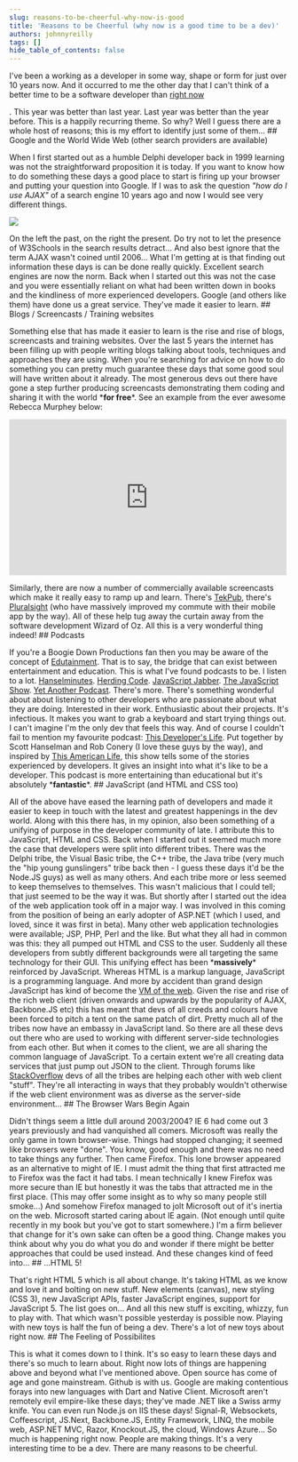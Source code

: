```yaml
---
slug: reasons-to-be-cheerful-why-now-is-good
title: 'Reasons to be Cheerful (why now is a good time to be a dev)'
authors: johnnyreilly
tags: []
hide_table_of_contents: false
---
```


I've been a working as a developer in some way, shape or form for just over 10 years now. And it occurred to me the other day that I can't think of a better time to be a software developer than <u>right now</u>

<!--truncate-->

. This year was better than last year. Last year was better than the year before. This is a happily recurring theme. So why? Well I guess there are a whole host of reasons; this is my effort to identify just some of them... ## Google and the World Wide Web (other search providers are available)

When I first started out as a humble Delphi developer back in 1999 learning was not the straightforward proposition it is today. If you want to know how to do something these days a good place to start is firing up your browser and putting your question into Google. If I was to ask the question _"how do I use AJAX"_ of a search engine 10 years ago and now I would see very different things.

![](AJAX-bleach.webp)

On the left the past, on the right the present. Do try not to let the presence of W3Schools in the search results detract... And also best ignore that the term AJAX wasn't coined until 2006... What I'm getting at is that finding out information these days is can be done really quickly. Excellent search engines are now the norm. Back when I started out this was not the case and you were essentially reliant on what had been written down in books and the kindliness of more experienced developers. Google (and others like them) have done us a great service. They've made it easier to learn. ## Blogs / Screencasts / Training websites

Something else that has made it easier to learn is the rise and rise of blogs, screencasts and training websites. Over the last 5 years the internet has been filling up with people writing blogs talking about tools, techniques and approaches they are using. When you're searching for advice on how to do something you can pretty much guarantee these days that some good soul will have written about it already. The most generous devs out there have gone a step further producing screencasts demonstrating them coding and sharing it with the world \***for free**\*. See an example from the ever awesome Rebecca Murphey below:

<iframe
  src="https://player.vimeo.com/video/20457625"
  width="500"
  height="281"
  frameBorder="0"
  mozallowfullscreen=""
  allowFullScreen=""
></iframe>

Similarly, there are now a number of commercially available screencasts which make it really easy to ramp up and learn. There's [TekPub](http://tekpub.com/), there's [Pluralsight](http://www.pluralsight-training.net) (who have massively improved my commute with their mobile app by the way). All of these help tug away the curtain away from the software development Wizard of Oz. All this is a very wonderful thing indeed! ## Podcasts

If you're a Boogie Down Productions fan then you may be aware of the concept of [Edutainment](<http://en.wikipedia.org/wiki/Edutainment_(album)>). That is to say, the bridge that can exist between entertainment and education. This is what I've found podcasts to be. I listen to a lot. [Hanselminutes](http://www.hanselminutes.com/). [Herding Code](http://herdingcode.com/). [JavaScript Jabber](http://javascriptjabber.com/). [The JavaScript Show](http://javascriptshow.com/). [Yet Another Podcast](http://jesseliberty.com/podcast/). There's more. There's something wonderful about about listening to other developers who are passionate about what they are doing. Interested in their work. Enthusiastic about their projects. It's infectious. It makes you want to grab a keyboard and start trying things out. I can't imagine I'm the only dev that feels this way. And of course I couldn't fail to mention my favourite podcast: [This Developer's Life](http://www.thisdeveloperslife.com/). Put together by Scott Hanselman and Rob Conery (I love these guys by the way), and inspired by [This American Life](http://www.thisamericanlife.org/), this show tells some of the stories experienced by developers. It gives an insight into what it's like to be a developer. This podcast is more entertaining than educational but it's absolutely \***fantastic**\*. ## JavaScript (and HTML and CSS too)

All of the above have eased the learning path of developers and made it easier to keep in touch with the latest and greatest happenings in the dev world. Along with this there has, in my opinion, also been something of a unifying of purpose in the developer community of late. I attribute this to JavaScript, HTML and CSS. Back when I started out it seemed much more the case that developers were split into different tribes. There was the Delphi tribe, the Visual Basic tribe, the C++ tribe, the Java tribe (very much the "hip young gunslingers" tribe back then - I guess these days it'd be the Node.JS guys) as well as many others. And each tribe more or less seemed to keep themselves to themselves. This wasn't malicious that I could tell; that just seemed to be the way it was. But shortly after I started out the idea of the web application took off in a major way. I was involved in this coming from the position of being an early adopter of ASP.NET (which I used, and loved, since it was first in beta). Many other web application technologies were available; JSP, PHP, Perl and the like. But what they all had in common was this: they all pumped out HTML and CSS to the user. Suddenly all these developers from subtly different backgrounds were all targeting the same technology for their GUI. This unifying effect has been \***massively**\* reinforced by JavaScript. Whereas HTML is a markup language, JavaScript is a programming language. And more by accident than grand design JavaScript has kind of become the [VM of the web](http://www.hanselman.com/blog/JavaScriptIsAssemblyLanguageForTheWebPart2MadnessOrJustInsanity.aspx). Given the rise and rise of the rich web client (driven onwards and upwards by the popularity of AJAX, Backbone.JS etc) this has meant that devs of all creeds and colours have been forced to pitch a tent on the same patch of dirt. Pretty much all of the tribes now have an embassy in JavaScript land. So there are all these devs out there who are used to working with different server-side technologies from each other. But when it comes to the client, we are all sharing the common language of JavaScript. To a certain extent we're all creating data services that just pump out JSON to the client. Through forums like [StackOverflow](http://stackoverflow.com/) devs of all the tribes are helping each other with web client "stuff". They're all interacting in ways that they probably wouldn't otherwise if the web client environment was as diverse as the server-side environment... ## The Browser Wars Begin Again

Didn't things seem a little dull around 2003/2004? IE 6 had come out 3 years previously and had vanquished all comers. Microsoft was really the only game in town browser-wise. Things had stopped changing; it seemed like browsers were "done". You know, good enough and there was no need to take things any further. Then came Firefox. This lone browser appeared as an alternative to might of IE. I must admit the thing that first attracted me to Firefox was the fact it had tabs. I mean technically I knew Firefox was more secure than IE but honestly it was the tabs that attracted me in the first place. (This may offer some insight as to why so many people still smoke...) And somehow Firefox managed to jolt Microsoft out of it's inertia on the web. Microsoft started caring about IE again. (Not enough until quite recently in my book but you've got to start somewhere.) I'm a firm believer that change for it's own sake can often be a good thing. Change makes you think about why you do what you do and wonder if there might be better approaches that could be used instead. And these changes kind of feed into... ## ...HTML 5!

That's right HTML 5 which is all about change. It's taking HTML as we know and love it and bolting on new stuff. New elements (canvas), new styling (CSS 3), new JavaScript APIs, faster JavaScript engines, support for JavaScript 5. The list goes on... And all this new stuff is exciting, whizzy, fun to play with. That which wasn't possible yesterday is possible now. Playing with new toys is half the fun of being a dev. There's a lot of new toys about right now. ## The Feeling of Possibilites

This is what it comes down to I think. It's so easy to learn these days and there's so much to learn about. Right now lots of things are happening above and beyond what I've mentioned above. Open source has come of age and gone mainstream. Github is with us. Google are making contentious forays into new languages with Dart and Native Client. Microsoft aren't remotely evil empire-like these days; they've made .NET like a Swiss army knife. You can even run Node.js on IIS these days! Signal-R, Websockets, Coffeescript, JS.Next, Backbone.JS, Entity Framework, LINQ, the mobile web, ASP.NET MVC, Razor, Knockout.JS, the cloud, Windows Azure... So much is happening right now. People are making things. It's a very interesting time to be a dev. There are many reasons to be cheerful.
